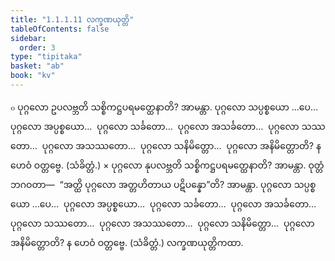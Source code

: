 ```yaml
---
title: "1.1.1.11 လက္ခဏယုတ္တိ"
tableOfContents: false
sidebar:
  order: 3
type: "tipitaka"
basket: "ab"
book: "kv"
---
```



<DynamicBreadcrumb />

<Division number="53" book="kv">

<Paragraph number="152" book="kv">
๐ ပုဂ္ဂလော ဥပလဗ္ဘတိ သစ္စိကဋ္ဌပရမတ္ထေနာတိ? အာမန္တာ. ပုဂ္ဂလော သပ္ပစ္စယော …ပေ…  ပုဂ္ဂလော အပ္ပစ္စယော…  ပုဂ္ဂလော သင်္ခတော…  ပုဂ္ဂလော အသင်္ခတော…  ပုဂ္ဂလော သဿတော…  ပုဂ္ဂလော အသဿတော…  ပုဂ္ဂလော သနိမိတ္တော…  ပုဂ္ဂလော အနိမိတ္တောတိ? န ဟေဝံ ဝတ္တဗ္ဗေ. (သံခိတ္တံ.)
</Paragraph>

</Division>
<Division number="54" book="kv">

<Paragraph number="153" book="kv">
× ပုဂ္ဂလော နုပလဗ္ဘတိ သစ္စိကဋ္ဌပရမတ္ထေနာတိ? အာမန္တာ. ဝုတ္တံ ဘဂဝတာ—  “အတ္ထိ ပုဂ္ဂလော အတ္တဟိတာယ ပဋိပန္နော”တိ? အာမန္တာ. ပုဂ္ဂလော သပ္ပစ္စယော …ပေ…  ပုဂ္ဂလော အပ္ပစ္စယော…  ပုဂ္ဂလော သင်္ခတော…  ပုဂ္ဂလော အသင်္ခတော…  ပုဂ္ဂလော သဿတော…  ပုဂ္ဂလော အသဿတော…  ပုဂ္ဂလော သနိမိတ္တော…  ပုဂ္ဂလော အနိမိတ္တောတိ? န ဟေဝံ ဝတ္တဗ္ဗေ. (သံခိတ္တံ.)

</Paragraph>
</Division>

<Paragraph number="154" type="center" book="kv">
လက္ခဏယုတ္တိကထာ.
</Paragraph>